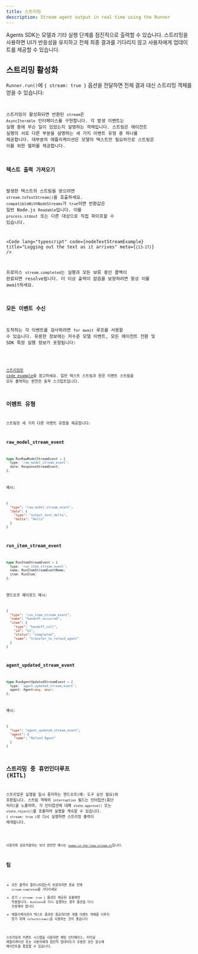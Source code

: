 ```yaml
---
title: 스트리밍
description: Stream agent output in real time using the Runner
---
```



Agents SDK는 모델과 기타 실행 단계를 점진적으로 출력할 수 있습니다. 스트리밍을 사용하면 UI가 반응성을 유지하고 전체 최종 결과를 기다리지 않고 사용자에게 업데이트를 제공할 수 있습니다.

## 스트리밍 활성화

`Runner.run()`에 `{ stream: true }` 옵션을 전달하면 전체 결과 대신 스트리밍 객체를 얻을 수 있습니다:

<Code
  lang="typescript"
  code={basicStreamingExample}
  title="Enabling streaming"
/>

스트리밍이 활성화되면 반환된 `stream`은 `AsyncIterable` 인터페이스를 구현합니다. 각 발생 이벤트는 실행 중에 무슨 일이 있었는지 설명하는 객체입니다. 스트림은 에이전트 실행의 서로 다른 부분을 설명하는 세 가지 이벤트 유형 중 하나를 제공합니다.
대부분의 애플리케이션은 모델의 텍스트만 필요하므로 스트림은 이를 위한 헬퍼를 제공합니다.

### 텍스트 출력 가져오기

발생한 텍스트의 스트림을 얻으려면 `stream.toTextStream()`을 호출하세요.
`compatibleWithNodeStreams`가 `true`이면 반환값은 일반 Node.js `Readable`입니다. 이를 `process.stdout` 또는 다른 대상으로 직접 파이프할 수 있습니다.

<Code
  lang="typescript"
  code={nodeTextStreamExample}
  title="Logging out the text as it arrives"
  meta={`{13-17}`}
/>

프로미스 `stream.completed`는 실행과 모든 보류 중인 콜백이 완료되면 resolve됩니다. 더 이상 출력이 없음을 보장하려면 항상 이를 await하세요.

### 모든 이벤트 수신

도착하는 각 이벤트를 검사하려면 `for await` 루프를 사용할 수 있습니다.
유용한 정보에는 저수준 모델 이벤트, 모든 에이전트 전환 및 SDK 특정 실행 정보가 포함됩니다:

<Code
  lang="typescript"
  code={handleAllEventsExample}
  title="Listening to all events"
/>

[스트리밍된 code example](https://github.com/openai/openai-agents-js/tree/main/examples/agent-patterns/streamed.ts)을 참고하세요. 일반 텍스트 스트림과 원문 이벤트 스트림을 모두 출력하는 완전한 동작 스크립트입니다.

## 이벤트 유형

스트림은 세 가지 다른 이벤트 유형을 제공합니다:

### raw_model_stream_event

```ts
type RunRawModelStreamEvent = {
  type: 'raw_model_stream_event';
  data: ResponseStreamEvent;
};
```

예시:

```json
{
  "type": "raw_model_stream_event",
  "data": {
    "type": "output_text_delta",
    "delta": "Hello"
  }
}
```

### run_item_stream_event

```ts
type RunItemStreamEvent = {
  type: 'run_item_stream_event';
  name: RunItemStreamEventName;
  item: RunItem;
};
```

핸드오프 페이로드 예시:

```json
{
  "type": "run_item_stream_event",
  "name": "handoff_occurred",
  "item": {
    "type": "handoff_call",
    "id": "h1",
    "status": "completed",
    "name": "transfer_to_refund_agent"
  }
}
```

### agent_updated_stream_event

```ts
type RunAgentUpdatedStreamEvent = {
  type: 'agent_updated_stream_event';
  agent: Agent<any, any>;
};
```

예시:

```json
{
  "type": "agent_updated_stream_event",
  "agent": {
    "name": "Refund Agent"
  }
}
```

## 스트리밍 중 휴먼인더루프 (HITL)

스트리밍은 실행을 일시 중지하는 핸드오프(예: 도구 승인 필요)와 호환됩니다. 스트림 객체의 `interruption` 필드는 인터럽션(중단 처리)을 노출하며, 각 인터럽션에 대해 `state.approve()` 또는 `state.reject()`를 호출하여 실행을 계속할 수 있습니다.
`{ stream: true }`로 다시 실행하면 스트리밍 출력이 재개됩니다.

<Code
  lang="typescript"
  code={streamedHITLExample}
  title="Handling human approval while streaming"
/>

사용자와 상호작용하는 보다 완전한 예시는 [`human-in-the-loop-stream.ts`](https://github.com/openai/openai-agents-js/tree/main/examples/agent-patterns/human-in-the-loop-stream.ts)입니다.

## 팁

- 모든 출력이 플러시되었는지 보장하려면 종료 전에 `stream.completed`를 기다리세요
- 초기 `{ stream: true }` 옵션은 제공된 호출에만 적용됩니다. `RunState`로 다시 실행하는 경우 옵션을 다시 지정해야 합니다
- 애플리케이션이 텍스트 결과만 중요하다면 개별 이벤트 객체를 다루지 않기 위해 `toTextStream()`을 사용하는 것이 좋습니다

스트리밍과 이벤트 시스템을 사용하면 채팅 인터페이스, 터미널 애플리케이션 또는 사용자에게 점진적 업데이트가 유용한 모든 장소에 에이전트를 통합할 수 있습니다.
